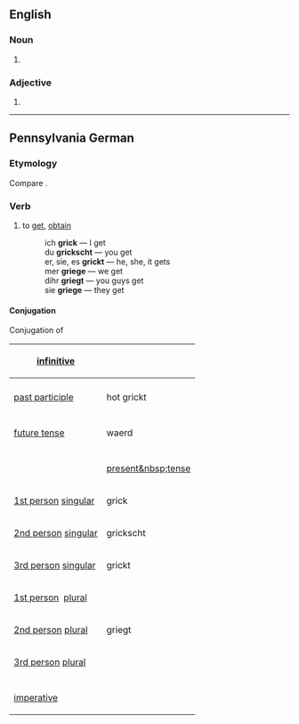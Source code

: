 ==English==

===Noun===
{{head|en|misspelling}}

# {{misspelling of|greige|lang=en}}

===Adjective===
{{head|en|misspelling}}

# {{misspelling of|greige|lang=en}}

----

==Pennsylvania German==

===Etymology===
Compare {{cog|de|kriegen}}.

===Verb===
{{head|pdc|verb}}

# to [[get]], [[obtain]]
#: ich '''grick''' — I get
#: du '''grickscht''' — you get
#: er, sie, es '''grickt''' — he, she, it gets
#: mer '''griege''' — we get
#: dihr '''griegt''' — you guys get
#: sie '''griege''' — they get

====Conjugation====

<div class="NavFrame" style="width: 42em;">
<div class="NavHead">Conjugation of ''{{PAGENAME}}''</div>
<div class="NavContent">
{| style="width:100%; margin: 0px;" class="wikitable inflection-table"
|-
! [[infinitive]]
| colspan="2" | {{PAGENAME}}
|-
|
|-
! [[past participle]]
| hot grickt
|-
| colspan="2" |
|-
! [[future tense]]
| waerd {{PAGENAME}}
|- 
| colspan="2" |
|-
! || [[present&nbsp;tense]]
|-
! [[first-person|1st&nbsp;person]]&nbsp;[[singular]]
| grick
|-
! [[second-person|2nd&nbsp;person]]&nbsp;[[singular]]
| grickscht
|-
! [[third-person|3rd&nbsp;person]]&nbsp;[[singular]]
| grickt
|-
! [[first-person|1st&nbsp;person]]&nbsp; [[plural]]
| {{PAGENAME}}
|-
! [[second-person|2nd&nbsp;person]]&nbsp;[[plural]]
| griegt
|-
! [[third-person|3rd&nbsp;person]]&nbsp;[[plural]]
| {{PAGENAME}}
|-
| colspan="2" |
|-
! [[imperative]]
| 
|}</div></div>